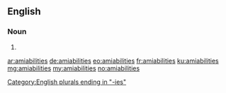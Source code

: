 ==English==

===Noun===
{{head|en}}

# {{plural of|amiability}}

[[Category:English plurals ending in "-ies"]]

[[ar:amiabilities]]
[[de:amiabilities]]
[[eo:amiabilities]]
[[fr:amiabilities]]
[[ku:amiabilities]]
[[mg:amiabilities]]
[[my:amiabilities]]
[[no:amiabilities]]